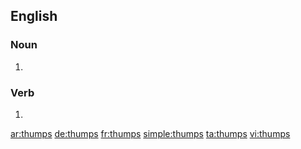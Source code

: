 
==English==

===Noun===
{{head|en|noun plural form}}

# {{plural of|thump|lang=en}}

===Verb===
{{head|en|verb form}}

# {{en-third-person singular of|thump}}

[[ar:thumps]]
[[de:thumps]]
[[fr:thumps]]
[[simple:thumps]]
[[ta:thumps]]
[[vi:thumps]]